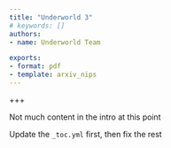 ```yaml
---
title: "Underworld 3"
# keywords: []
authors: 
- name: Underworld Team

exports:
- format: pdf
- template: arxiv_nips 
---
```


+++

Not much content in the intro at this point

Update the `_toc.yml` first, then fix the rest

<!-- 
```{iframe} https://github.com/underworldcode/underworld3/raw/VEP-preliminary-implementation/Documentation/media/Sinker.html
:width: 100%
:align: center

Caption
``` 
-->

